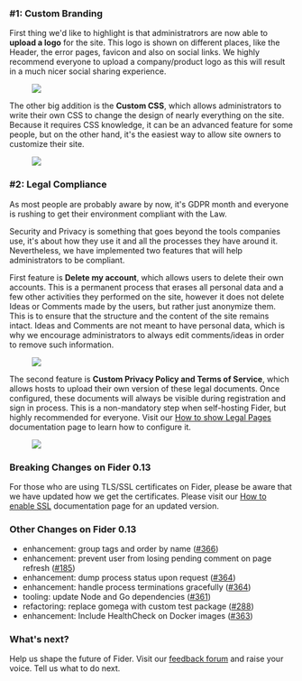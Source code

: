 ### #1: Custom Branding

First thing we'd like to highlight is that administratrors are now able to **upload a logo** for the site. This logo is shown on different places, like the Header, the error pages, favicon and also on social links. We highly recommend everyone to upload a company/product logo as this will result in a much nicer social sharing experience.

<figure>
  <img src="/images/blog/v0.13-upload-logo.png" />
</figure>

The other big addition is the **Custom CSS**, which allows administrators to write their own CSS to change the design of nearly everything on the site. Because it requires CSS knowledge, it can be an advanced feature for some people, but on the other hand, it's the easiest way to allow site owners to customize their site.

<figure>
  <img src="/images/blog/v0.13-custom-branding.png" />
</figure>

### #2: Legal Compliance

As most people are probably aware by now, it's GDPR month and everyone is rushing to get their environment compliant with the Law.

Security and Privacy is something that goes beyond the tools companies use, it's about how they use it and all the processes they have around it. Nevertheless, we have implemented two features that will help administrators to be compliant.

First feature is **Delete my account**, which allows users to delete their own accounts. This is a permanent process that erases all personal data and a few other activities they performed on the site, however it does not delete Ideas or Comments made by the users, but rather just anonymize them. This is to ensure that the structure and the content of the site remains intact. Ideas and Comments are not meant to have personal data, which is why we encourage administrators to always edit comments/ideas in order to remove such information.

<figure>
  <img src="/images/blog/v0.13-delete-my-account.png" />
</figure>

The second feature is **Custom Privacy Policy and Terms of Service**, which allows hosts to upload their own version of these legal documents. Once configured, these documents will always be visible during registration and sign in process. This is a non-mandatory step when self-hosting Fider, but highly recommended for everyone. Visit our [How to show Legal Pages](/docs/how-to-show-legal-pages) documentation page to learn how to configure it.

<figure>
  <img src="/images/blog/v0.13-signin-with-legal.png" />
</figure>

### Breaking Changes on Fider 0.13

For those who are using TLS/SSL certificates on Fider, please be aware that we have updated how we get the certificates. Please visit our [How to enable SSL](/docs/how-to-enable-ssl) documentation page for an updated version.

### Other Changes on Fider 0.13

- enhancement: group tags and order by name ([#366](https://github.com/getfider/fider/issues/366))
- enhancement: prevent user from losing pending comment on page refresh ([#185](https://github.com/getfider/fider/issues/185))
- enhancement: dump process status upon request ([#364](https://github.com/getfider/fider/issues/364))
- enhancement: handle process terminations gracefully ([#364](https://github.com/getfider/fider/issues/362))
- tooling: update Node and Go dependencies ([#361](https://github.com/getfider/fider/issues/361))
- refactoring: replace gomega with custom test package ([#288](https://github.com/getfider/fider/issues/288))
- enhancement: Include HealthCheck on Docker images ([#363](https://github.com/getfider/fider/issues/363))

### What's next?

Help us shape the future of Fider. Visit our [feedback forum](https://feedback.fider.io/) and raise your voice. Tell us what to do next.
